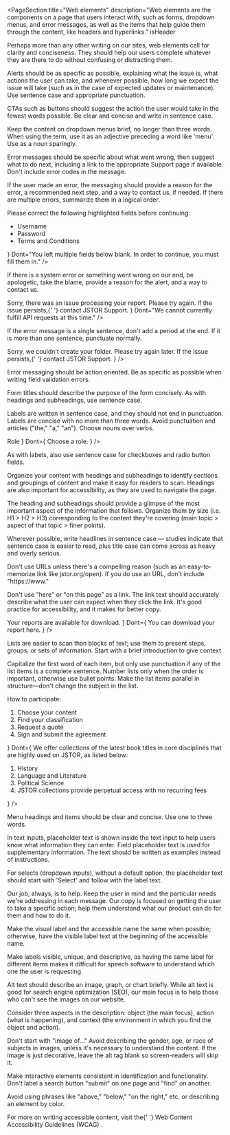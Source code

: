 
<PageSection
  title="Web elements"
  description="Web elements are the components on a page that users interact with, such as forms, dropdown menus, and error messages, as well as the items that help guide them through the content, like headers and hyperlinks."
  isHeader
></PageSection>

<PageSection title="General">
  <p>
    Perhaps more than any other writing on our sites, web elements call for clarity and conciseness.
    They should help our users complete whatever they are there to do without confusing or
    distracting them.
  </p>
</PageSection>

<PageSection title="Alerts" subSectionLevel={1}>
  <p>
    Alerts should be as specific as possible, explaining what the issue is, what actions the user
    can take, and whenever possible, how long we expect the issue will take (such as in the case of
    expected updates or maintenance). Use sentence case and appropriate punctuation.
  </p>
</PageSection>

<PageSection title="Calls to action (CTAs)" subSectionLevel={1}>
  <p>
    CTAs such as buttons should suggest the action the user would take in the fewest words possible.
    Be clear and concise and write in sentence case.
  </p>
  <BestPractices Do="Cite" Dont="Click here to copy or download citation" />
</PageSection>

<PageSection title="Dropdown menus" subSectionLevel={1}>
  <p>
    Keep the content on dropdown menus brief, no longer than three words. When using the term, use
    it as an adjective preceding a word like 'menu'. Use as a noun sparingly.
  </p>
  <BestPractices Do="Open the dropdown menu" Dont="Tap the dropdown" />
</PageSection>

<PageSection title="Error messages" subSectionLevel={1}>
  <p>
    Error messages should be specific about what went wrong, then suggest what to do next, including
    a link to the appropriate Support page if available. Don't include error codes in the message.
  </p>
  <p>
    If the user made an error, the messaging should provide a reason for the error, a recommended
    next step, and a way to contact us, if needed. If there are multiple errors, summarize them in a
    logical order.
  </p>
  <BestPractices
    Do={
      <Fragment>
        <span>Please correct the following highlighted fields before continuing:</span>
        <ul>
          <li>Username</li>
          <li>Password</li>
          <li>Terms and Conditions</li>
        </ul>
      </Fragment>
    }
    Dont="You left multiple fields below blank. In order to continue, you must fill them in."
  />
  <p>
    If there is a system error or something went wrong on our end, be apologetic, take the blame,
    provide a reason for the alert, and a way to contact us.
  </p>
  <BestPractices
    Do={
      <span>
        Sorry, there was an issue processing your report. Please try again. If the issue persists,{' '}
        <PharosLink href="#">contact JSTOR Support</PharosLink>.
      </span>
    }
    Dont="We cannot currently fulfill API requests at this time."
  />
  <p>
    If the error message is a single sentence, don't add a period at the end. If it is more than one
    sentence, punctuate normally.
  </p>
  <BestPractices Do="Password does not meet requirements" />
  <BestPractices
    Do={
      <span>
        Sorry, we couldn't create your folder. Please try again later. If the issue persists,{' '}
        <PharosLink href="#">contact JSTOR Support</PharosLink>.
      </span>
    }
  />
  <p>
    Error messaging should be action oriented. Be as specific as possible when writing field
    validation errors.
  </p>
  <BestPractices Do="Enter an email address" Dont="This field is required." />
</PageSection>

<PageSection title="Forms" subSectionLevel={1}>
  <p>
    Form titles should describe the purpose of the form concisely. As with headings and subheadings,
    use sentence case.
  </p>
  <p>
    Labels are written in sentence case, and they should not end in punctuation. Labels are concise
    with no more than three words. Avoid punctuation and articles ("the," "a," "an"). Choose nouns
    over verbs.
  </p>
  <BestPractices
    Do={
      <label
        style={{
          fontWeight: 'var(--pharos-font-weight-bold)',
          fontSize: 'var(--pharos-font-size-small)',
          textTransform: 'uppercase',
        }}
      >
        Role
      </label>
    }
    Dont={
      <label
        style={{
          fontWeight: 'var(--pharos-font-weight-bold)',
          fontSize: 'var(--pharos-font-size-small)',
          textTransform: 'uppercase',
        }}
      >
        Choose a role.
      </label>
    }
  />
  <p>As with labels, also use sentence case for checkboxes and radio button fields.</p>
</PageSection>

<PageSection title="Headings and subheadings" subSectionLevel={1}>
  <p>
    Organize your content with headings and subheadings to identify sections and groupings of
    content and make it easy for readers to scan. Headings are also important for accessibility, as
    they are used to navigate the page.
  </p>
  <p>
    The heading and subheadings should provide a glimpse of the most important aspect of the
    information that follows. Organize them by size (i.e. H1 &gt; H2 &gt; H3) corresponding to the
    content they're covering (main topic &gt; aspect of that topic &gt; finer points).
  </p>
  <p>
    Wherever possible, write headlines in sentence case — studies indicate that sentence case is
    easier to read, plus title case can come across as heavy and overly serious.
  </p>
</PageSection>

<PageSection title="Links" subSectionLevel={1}>
  <p>
    Don't use URLs unless there's a compelling reason (such as an easy-to-memorize link like
    jstor.org/open). If you do use an URL, don't include "https://www."
  </p>
  <p>
    Don't use "here" or "on this page" as a link. The link text should accurately describe what the
    user can expect when they click the link. It's good practice for accessibility, and it makes for
    better copy.
  </p>
  <BestPractices
    Do={
      <span>
        Your reports are <PharosLink href="#">available for download</PharosLink>.
      </span>
    }
    Dont={
      <span>
        You can download your report <PharosLink href="#">here</PharosLink>.
      </span>
    }
  />
  <BestPractices Dont="You can download your report at https://www.jstor.org/showLogin?redirect=/librarians." />
</PageSection>

<PageSection title="Lists" subSectionLevel={1}>
  <p>
    Lists are easier to scan than blocks of text; use them to present steps, groups, or sets of
    information. Start with a brief introduction to give context.
  </p>
  <p>
    Capitalize the first word of each item, but only use punctuation if any of the list items is a
    complete sentence. Number lists only when the order is important, otherwise use bullet points.
    Make the list items parallel in structure—don't change the subject in the list.
  </p>
  <BestPractices
    Do={
      <Fragment>
        <span>How to participate:</span>
        <ol>
          <li>Choose your content</li>
          <li>Find your classification</li>
          <li>Request a quote</li>
          <li>Sign and submit the agreement</li>
        </ol>
      </Fragment>
    }
    Dont={
      <Fragment>
        <span>
          We offer collections of the latest book titles in core disciplines that are highly used on
          JSTOR, as listed below:
        </span>
        <ol>
          <li>History</li>
          <li>Language and Literature</li>
          <li>Political Science</li>
          <li>JSTOR collections provide perpetual access with no recurring fees</li>
        </ol>
      </Fragment>
    }
  />
</PageSection>

<PageSection title="Navigation menus" subSectionLevel={1}>
  <p>Menu headings and items should be clear and concise. Use one to three words.</p>
  <BestPractices Do="Browse" Dont="Browse Content on JSTOR" />
  <BestPractices Do="Support" Dont="Visit our Support Site" />
</PageSection>

<PageSection title="Placeholder text" subSectionLevel={1}>
  <p>
    In text inputs, placeholder text is shown inside the text input to help users know what
    information they can enter. Field placeholder text is used for supplementary information. The
    text should be written as examples instead of instructions.
  </p>
  <BestPractices Do="Sample University" Dont="Enter the name of your institution" />
  <p>
    For selects (dropdown inputs), without a default option, the placeholder text should start with
    'Select' and follow with the label text.
  </p>
  <BestPractices Do="Select a role" Dont="Type your role here." />
</PageSection>

<PageSection title="Accessibility">
  <p>
    Our job, always, is to help. Keep the user in mind and the particular needs we're addressing in
    each message. Our copy is focused on getting the user to take a specific action; help them
    understand what our product can do for them and how to do it.
  </p>
</PageSection>

<PageSection title="Aria-label/writing for assistive technology" subSectionLevel={1}>
  <p>
    Make the visual label and the accessible name the same when possible; otherwise, have the
    visible label text at the beginning of the accessible name.
  </p>
  <p>
    Make labels visible, unique, and descriptive, as having the same label for different items makes
    it difficult for speech software to understand which one the user is requesting.
  </p>
</PageSection>

<PageSection title="Alt text" subSectionLevel={1}>
  <p>
    Alt text should describe an image, graph, or chart briefly. While alt text is good for search
    engine optimization (SEO), our main focus is to help those who can't see the images on our
    website.
  </p>
  <p>
    Consider three aspects in the description: object (the main focus), action (what is happening),
    and context (the environment in which you find the object and action).
  </p>
  <p>
    Don't start with "image of…" Avoid describing the gender, age, or race of subjects in images,
    unless it's necessary to understand the content. If the image is just decorative, leave the alt
    tag blank so screen-readers will skip it.
  </p>
  <BestPractices
    Do="Three students looking at a tablet in a library."
    Dont="Image of a young Asian man in a museum"
  />
  <BestPractices Do="Chart representing the 12% growth of journal articles in 2019" />
</PageSection>

<PageSection title="Consistent identification" subSectionLevel={1}>
  <p>
    Make interactive elements consistent in identification and functionality. Don't label a search
    button "submit" on one page and "find" on another.
  </p>
</PageSection>

<PageSection title="Directional language" subSectionLevel={1}>
  <p>
    Avoid using phrases like "above," "below," "on the right," etc. or describing an element by
    color.
  </p>
  <BestPractices Do="Click Continue" Dont="Click the large red button below" />
</PageSection>

<div>
  <p>
    For more on writing accessible content, visit the{' '}
    <PharosLink href="https://www.w3.org/WAI/standards-guidelines/wcag/">
      Web Content Accessibility Guidelines (WCAG)
    </PharosLink>
    .
  </p>
</div>
